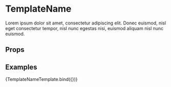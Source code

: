 

<Meta title="Molecules/TemplateName" component={TemplateName} />

# TemplateName

Lorem ipsum dolor sit amet, consectetur adipiscing elit. Donec euismod, nisl
eget consectetur tempor, nisl nunc egestas nisi, euismod aliquam nisl nunc
euismod.

## Props

<Props story="." />

## Examples


<Preview>
	<Story name="Primary" argTypes={{}} args={{}}>
		{TemplateNameTemplate.bind({})}
	</Story>
</Preview>
